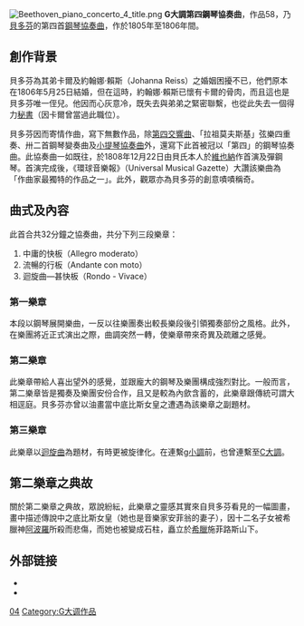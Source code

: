 {{Unreferenced|time=2010-07-14}}
[[File:Beethoven_piano_concerto_4_title.png|thumb]]
'''G大調第四鋼琴協奏曲'''，作品58，乃[[貝多芬|貝多芬]]的第四首[[鋼琴協奏曲|鋼琴協奏曲]]，作於1805年至1806年間。

==創作背景==
貝多芬為其弟卡爾及約翰娜·賴斯（Johanna Reiss）之婚姻困擾不已，他們原本在1806年5月25日結婚，但在這時，約翰娜·賴斯已懷有卡爾的骨肉，而且這也是貝多芬唯一侄兒。他因而心灰意冷，既失去與弟弟之緊密聯繫，也從此失去一個得力[[秘書|秘書]]（因卡爾曾當過此職位）。

貝多芬因而寄情作曲，寫下無數作品，除[[第四號交響曲_(貝多芬)|第四交響曲]]、「拉祖莫夫斯基」弦樂四重奏、卅二首鋼琴變奏曲及[[小提琴協奏曲_(貝多芬)|小提琴協奏曲]]外，還寫下此首被冠以「第四」的鋼琴協奏曲。此協奏曲一如既往，於1808年12月22日由貝氏本人於[[維也納|維也納]]作首演及彈鋼琴。首演完成後，《環球音樂報》（Universal Musical Gazette）大讚該樂曲為「作曲家最獨特的作品之一」。此外，觀眾亦為貝多芬的創意嘖嘖稱奇。

==曲式及內容==
此首合共32分鐘之協奏曲，共分下列三段樂章：
# 中庸的快板（Allegro moderato）
# 流暢的行板（Andante con moto）
# 迴旋曲—甚快板（Rondo - Vivace）

===第一樂章===
本段以鋼琴展開樂曲，一反以往樂團奏出較長樂段後引領獨奏部份之風格。此外，在樂團將近正式演出之際，曲調突然一轉，使樂章帶來奇異及疏離之感覺。

===第二樂章===
此樂章帶給人喜出望外的感覺，並跟龐大的鋼琴及樂團構成強烈對比。一般而言，第二樂章皆是獨奏及樂團安份合作，且又是較為內歛含蓄的，此樂章跟傳統可謂大相逕庭。貝多芬亦曾以油畫當中底比斯女皇之遭遇為該樂章之副題材。

===第三樂章===
此樂章以[[迴旋曲|迴旋曲]]為題材，有時更被旋律化。在連繫[[g小調|g小調]]前，也曾連繫至[[C大調|C大調]]。

==第二樂章之典故==
關於第二樂章之典故，眾說紛紜，此樂章之靈感其實來自貝多芬看見的一幅圖畫，畫中描述傳說中之底比斯女皇（她也是音樂家安菲翁的妻子），因十二名子女被希臘神[[阿波羅|阿波羅]]所殺而悲傷，而她也被變成石柱，矗立於[[希臘|希臘]]施菲路斯山下。

==外部链接==
*{{Commons category-inline}}
* {{IMSLP|work=Piano Concerto No.4, Op.58 (Beethoven, Ludwig van)|cname=第4号钢琴协奏曲 (贝多芬)}}

{{貝多芬協奏曲}}
{{Authority control}}

[[Category:貝多芬鋼琴協奏曲|04]]
[[Category:G大调作品|Category:G大调作品]]